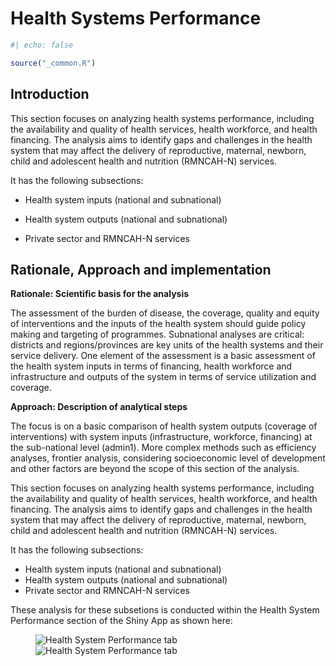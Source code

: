 # Health Systems Performance

```r
#| echo: false

source("_common.R")
```

## Introduction

This section focuses on analyzing health systems performance, including the availability and quality of health services, health workforce, and health financing. The analysis aims to identify gaps and challenges in the health system that may affect the delivery of reproductive, maternal, newborn, child and adolescent health and nutrition (RMNCAH-N) services.

It has the following subsections:

-   Health system inputs (national and subnational)

-   Health system outputs (national and subnational)

-   Private sector and RMNCAH-N services

## Rationale, Approach and implementation

**Rationale: Scientific basis for the analysis**

The assessment of the burden of disease, the coverage, quality and equity of interventions and the inputs of the health system should guide policy making and targeting of programmes. Subnational analyses are critical: districts and regions/provinces are key units of the health systems and their service delivery. One element of the assessment is a basic assessment of the health system inputs in terms of financing, health workforce and infrastructure and outputs of the system in terms of service utilization and coverage.

**Approach: Description of analytical steps**

The focus is on a basic comparison of health system outputs (coverage of interventions) with system inputs (infrastructure, workforce, financing) at the sub-national level (admin1). More complex methods such as efficiency analyses, frontier analysis, considering socioeconomic level of development and other factors are beyond the scope of this section of the analysis.

This section focuses on analyzing health systems performance, including the availability and quality of health services, health workforce, and health financing. The analysis aims to identify gaps and challenges in the health system that may affect the delivery of reproductive, maternal, newborn, child and adolescent health and nutrition (RMNCAH-N) services.

It has the following subsections:

-   Health system inputs (national and subnational)
-   Health system outputs (national and subnational)
-   Private sector and RMNCAH-N services

These analysis for these subsetions is conducted within the Health System Performance section of the Shiny App as shown here:

![![Health System Performance tab](images/6-hs_hs_performance.png)](){#hs_performance .illustration}
